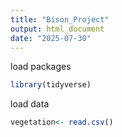 ```yaml
---
title: "Bison_Project"
output: html_document
date: "2025-07-30"
---
```

load packages
```r
library(tidyverse)

```

load data
```r
vegetation<- read.csv()
```

